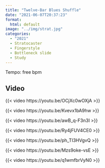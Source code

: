 ```yaml
---
title: "Twelve-Bar Blues Shuffle"
date: "2021-06-07T20:37:23"
format: 
  html: default
image: "../img/strat.jpg"
categories:
  - "2021"
  - Stratocaster
  - Fingerstyle
  - Bottleneck slide
  - Study
---
```


Tempo: free bpm

## Video

{{< video https://youtu.be/OCjXc0wOXjA >}}

{{< video https://youtu.be/Kvevx1bA9hw >}}

{{< video https://youtu.be/awB_q-F3n3I >}}

{{< video https://youtu.be/Ry4jFUV4CE0 >}}

{{< video https://youtu.be/ph_TI3HVgvQ >}}

{{< video https://youtu.be/Mzs9oke-vsE >}}

{{< video https://youtu.be/q1wmfbrVyN0 >}}
